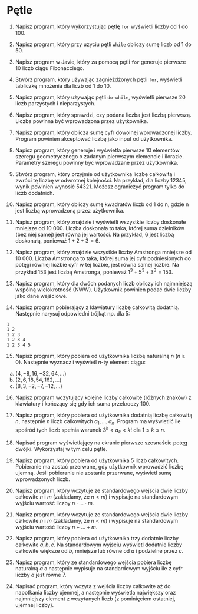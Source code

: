 # Pętle

1.  Napisz program, który wykorzystując pętlę `for` wyświetli liczby od 1 do 100.

2.  Napisz program, który przy użyciu pętli `while` obliczy sumę liczb od 1 do 50.

3.  Napisz program w Javie, który za pomocą pętli `for` generuje pierwsze 10 liczb ciągu Fibonacciego.

4.  Stwórz program, który używając zagnieżdżonych pętli `for`, wyświetli tabliczkę mnożenia dla liczb od 1 do 10.

5.  Napisz program, który używając pętli `do-while`, wyświetli pierwsze 20 liczb parzystych i nieparzystych.

6.  Napisz program, który sprawdzi, czy podana liczba jest liczbą pierwszą. Liczba powinna być wprowadzona przez użytkownika.

7.  Napisz program, który oblicza sumę cyfr dowolnej wprowadzonej liczby. Program powinien akceptować liczbę jako input od użytkownika.

8.  Napisz program, który generuje i wyświetla pierwsze 10 elementów szeregu geometrycznego o zadanym pierwszym elemencie i ilorazie. Parametry szeregu powinny być wprowadzane przez użytkownika.

9.  Stwórz program, który przyjmie od użytkownika liczbę całkowitą i zwróci tę liczbę w odwrotnej kolejności. Na przykład, dla liczby 12345, wynik powinien wynosić 54321. Możesz ograniczyć program tylko do liczb dodatnich.

10. Napisz program, który obliczy sumę kwadratów liczb od 1 do n, gdzie n jest liczbą wprowadzoną przez użytkownika.

11. Napisz program, który znajdzie i wyświetli wszystkie liczby doskonałe mniejsze od 10 000. Liczba doskonała to taka, której suma dzielników (bez niej samej) jest równa jej wartości. Na przykład, 6 jest liczbą doskonałą, ponieważ $1 + 2 + 3 = 6$.

12. Napisz program, który znajdzie wszystkie liczby Amstronga mniejsze od 10 000. Liczba Amstronga to taka, której suma jej cyfr podniesionych do potęgi równiej liczbie cyfr w tej liczbie, jest równa samej liczbie. Na przykład 153 jest liczbą Amstronga, ponieważ $1^3 + 5^3 + 3^3 = 153$.

13. Napisz program, który dla dwóch podanych liczb obliczy ich najmniejszą wspólną wielokrotność (NWW). Użytkownik powinien podać dwie liczby jako dane wejściowe.

14. Napisz program pobierający z klawiatury liczbę całkowitą dodatnią. Następnie narysuj odpowiedni trójkąt np. dla 5:

```         
1
1 2
1 2 3
1 2 3 4
1 2 3 4 5
```

15. Napisz program, który pobiera od użytkownika liczbę naturalną $n$ ($n\geqslant 0$). Następnie wyznacz i wyświetl $n$-ty element ciągu:

<!-- -->

a)  $(4,-8,16,-32,64,\ldots )$
b)  $(2,6,18,54,162,\ldots )$
c)  $(8,3,-2,-7,-12,\ldots )$

<!-- -->

16. Napisz program wczytujący kolejne liczby całkowite (różnych znaków) z klawiatury i kończący się gdy ich suma przekroczy 100.

17. Napisz program, który pobiera od użytkownika dodatnią liczbę całkowitą $n$, następnie $n$ liczb całkowitych $a_1, \ldots, a_n$. Program ma wyświetlić ile spośród tych liczb spełnia warunek $3^k < a_k <k!$ dla $1\leq k \leq n$.

18. Napisać program wyświetlający na ekranie pierwsze szesnaście potęg dwójki. Wykorzystaj w tym celu pętle.

19. Napisz program, który pobiera od użytkownika 5 liczb całkowitych. Pobieranie ma zostać przerwane, gdy użytkownik wprowadzić liczbę ujemną. Jeśli pobieranie nie zostanie przerwane, wyświetl sumę wprowadzonych liczb.

20. Napisz program, który wczytuje ze standardowego wejścia dwie liczby całkowite $n$ i $m$ (zakładamy, że $n < m$) i wypisuje na standardowym wyjściu wartość liczby $n\cdot \ldots \cdot m$.

21. Napisz program, który wczytuje ze standardowego wejścia dwie liczby całkowite $n$ i $m$ (zakładamy, że $n < m$) i wypisuje na standardowym wyjściu wartość liczby $n+ \ldots + m$.

22. Napisz program, który pobiera od użytkownika trzy dodatnie liczby całkowite $a, b, c$. Na standardowym wyjściu wyświetl dodatnie liczby całkowite większe od $b$, mniejsze lub równe od $a$ i podzielne przez $c$.

23. Napisz program, który ze standardowego wejścia pobiera liczbę naturalną $a$ a następnie wypisuje na standardowym wyjściu ile z cyfr liczby $a$ jest równe 7.

24. Napisać program, który wczyta z wejścia liczby całkowite aż do napotkania liczby ujemnej, a następnie wyświetla największy oraz najmniejszy element z wczytanych liczb (z pominięciem ostatniej, ujemnej liczby).
